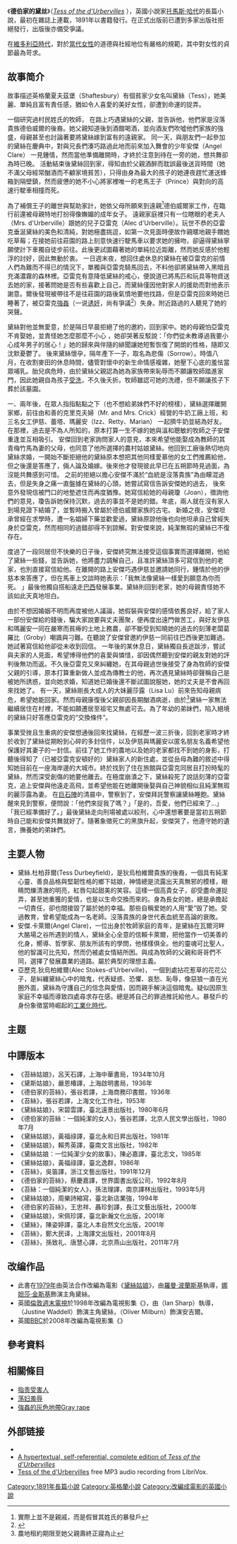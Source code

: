 {{Infobox book| <!-- See [[Wikipedia:WikiProject_Novels|Wikipedia:WikiProject Novels]] or [[Wikipedia:WikiProject_Books|Wikipedia:WikiProject Books]] -->
| name          = Tess of the d'Urbervilles:<br />A Pure Woman Faithfully<br />Presented| title_orig    =
| translator    =
| image         = [[File:Tess.jpg|200px]]
| image_caption = 1892年出版的封面
| author        = [[托馬斯·哈代|托馬斯·哈代]]
| illustrator   =
| cover_artist  =
| country       = 英国
| language      = 英语
| series        =
| genre         = [[悲剧|悲剧]]、[[現實主義|現實主義]]
| publisher     =
| release_date  = 1891
| english_release_date =
| media_type    = 
| pages         = 592
| isbn          = NA
| preceded_by   =
| followed_by   = 
}}
《'''德伯家的黛丝'''》（''[https://en.m.wikipedia.org/wiki/Tess_of_the_d%27Urbervilles Tess of the d'Urbervilles] {{Wayback|url=https://en.m.wikipedia.org/wiki/Tess_of_the_d%27Urbervilles |date=20210813221922 }}''），英國小說家[[托馬斯·哈代|托馬斯·哈代]]的長篇小說，最初在雜誌上連載，1891年以書籍發行。在正式出版前已遭到多家出版社拒絕發行，出版後亦備受爭議。

在[[维多利亚时代|維多利亞時代]]，對於[[维多利亚时代女性|當代女性]]的道德與社經地位有嚴格的規範，其中對女性的貞節最為苛求。

== 故事简介 ==

故事描述英格蘭夏夫茲堡（Shaftesbury）有個貧家少女名叫黛絲（Tess），她美麗、單純且富有責任感，猶如令人喜愛的美好女性，卻遭到命運的捉弄。

一個研究過村民姓氏的牧師， 在路上巧遇黛絲的父親，並告訴他，他們家是沒落貴族德伯威爾的後裔。她父親知道後到酒館喝酒，並向酒友們吹噓他們家族的強盛，母親甚至也討論著要將黛絲嫁到富有的遠親家。
同一天，與朋友們一起參加{{tsl|en|Maypole|五朔節花柱}}的黛絲在慶典中，對與兄長們湊巧路過此地而前來加入舞會的少年安傑（Angel Clare） 一見鍾情，然而當他準備離開時，才終於注意到待在一旁的她，想共舞卻為時已晚。
活動結束後黛絲回到家，得知由於父親酒醉而耽誤最後送貨時間（她不滿父母經常酗酒而不顧家境貧苦），只得由身為最大的孩子的她連夜趕忙運送蜂箱到隔壁鎮，然而疲憊的她不小心將家裡唯一的老馬王子（Prince）與對向的高速行駛車相撞而死。

為了補償王子的離世與幫助家計，她依父母所願來到遠親<ref>實際上並不是親戚，而是假冒其姓氏的暴發戶</ref>德伯威爾家工作，在臨行前還被母親特地打扮得像嫵媚的成年女子。
遠親家庭裡只有一位瞎眼的老夫人（Mrs. d'Urberville）跟她的兒子亞雷克（Alec d'Urberville）。玩世不恭的亞雷克垂涎黛絲的美色和清純，對她極盡挑逗，如第一次見面時便故作親暱地親手餵她吃草莓；在接她前往莊園的路上刻意快速行駛馬車以要求她的擁吻，卻逼得黛絲寧願使計下車獨自徒步前往。此後更試圖藉著她的單純拉近距離，然而她反感於他輕浮的討好，因此無動於衷。
一日週末夜，想回住處休息的黛絲在被亞雷克的前情人們為難而不得已的情況下，單獨與亞雷克騎馬回去，不料他卻將黛絲帶入黑暗且充滿濃霧的森林裡。亞雷克有意降低黛絲的戒心，便說道已將馬匹和玩具等物資送去她的家，接著問她是否有些喜歡上自己，而黛絲僅因他對家人的援助而對他表示謝意。爾後發現被帶往不是往莊園的路後氣憤地要他找路，但是亞雷克回來時她已睡著了，被亞雷克[[強姦|強姦]]（一说[[诱奸|诱奸]]，尚有爭議<ref>{{Cite journal|title=强奸抑或诱奸——再探苔丝的失身问题|author=胡月英|url=http://www.doc88.com/p-951214784811.html|journal=牡丹江教育学院学报|issue=3|year=2009|page=19-21|access-date=2017-01-23|archive-date=2017-02-02|archive-url=https://web.archive.org/web/20170202125303/http://www.doc88.com/p-951214784811.html|dead-url=no}}</ref>）失身。附近路過的人聽見了她的哭聲。

黛絲對他並無愛意，於是隔日早晨拒絕了他的邀約，回到家中。她的母親怕亞雷克不肯娶她，並責怪她怎麼那麼不小心 ，她卻哭著反駁說：「你們從未教導過我要小心成年男子的居心！」她的歸來與伴隨的緋聞讓她短暫恢復了開朗的性格，隨即又沈默憂鬱了。
後來黛絲懷孕，隔年產下一子，取名為悲傷（Sorrow）。時值八月，在收割麥田的休息時間，儘管對懷中的新生命情感複雜，她壓下心底的羞怯當眾哺乳。胎兒病危時，由於黛絲父親認為她為家族帶來恥辱而不願讓牧師踏進家門，因此她親自為孩子[[洗禮|受洗]]，不久後夭折。牧師雖認可她的洗禮，但不願讓孩子下葬於該墓園。

一、兩年後，在眾人指指點點之下（也不想給弟妹們不好的榜樣），黛絲選擇離開家鄉，前往由和善的克里克夫婦（Mr. and Mrs. Crick）經營的牛奶工廠上班，和三名女工伊慈、蕾塔、瑪麗安（Izz、Retty、Marian） 一起擠牛奶並結為好友。在那裡，過去是不為人所知的，原本打算一生不嫁的她與溫和聰敏的牧師之子安傑重逢並互相吸引。
安傑回到老家詢問家人的意見，本來希望他能娶成為教師的其青梅竹馬為妻的父母，也同意了他所選擇的農村姑娘黛絲。他回到工廠後熱切地向黛絲求婚，一開始不斷拒絕他的黛絲原本想把其他同樣愛慕他的女工們推薦給他，但之後還是答應了，倆人論及婚嫁。後來他才發現彼此早已在五朔節時見過面，為沒能共舞感到可惜。
之前的拒絕以擔心安傑不滿於“血統是沒落貴族”為由矇混過去，但是失身之痛一直盤據在黛絲的心頭，她嘗試寫信告訴安傑她的過去， 後來意外發現信被門口的地墊遮住而再度猶豫。她寫信給她的母親瓊（Joan），徵詢他們的意見，瓊告訴她保持沉默，過去的事並不是她的錯。年底，兩人就在沒有家人到場見證下結婚了，並暫時搬入曾屬於德伯威爾家族的古宅。
新婚之夜，安傑坦承曾經在求學時，遭一名娼婦下藥並歡愛過，黛絲原諒他後也向他坦承自己曾經失身於亞雷克，然而相同的過錯卻得不到諒解。對安傑來說，純潔無瑕的黛絲已不復存在。 

度過了一段同居但不快樂的日子後，安傑終究無法接受這個事實而選擇離開，他給了黛絲一些錢，並告訴她，他將盡力調解自己，且准許黛絲頂多可寫信到他的老家，也別直接寫信給他。在離開的路上安傑巧遇伊慈並邀請她同行，鍾情於他的伊慈本來答應了，但在馬車上交談時她表示：「我無法像黛絲一樣愛到願意為你而死。 」最後他獨自搭船遠走[[巴西|巴西]]發展事業。黛絲則回到老家，她的母親責怪她不該如此天真地坦白。

由於不想因婚姻不明而再度被他人議論，她假裝與安傑的感情依舊良好，給了家人一部份安傑給的錢後，騙大家說要與丈夫團聚，便再度出遠門做苦工，與好友伊慈和瑪麗安一同在嚴寒而貧瘠的土地上務農，卻不斷受到知曉她的過去的刻薄老闆葛羅比（Groby）嘲諷與刁難。在聽說了安傑曾邀約伊慈一同前往巴西後更加難過。她試著寫信給他卻從未收到回信。
一年後的某休息日，黛絲獨自長途跋涉，嘗試與夫家的人見面，希望博得他們的喜愛與憐惜，卻因偶然聽到安傑的親友對她的評判後無功而返。不久後亞雷克又來糾纏她，在其母親過世後接受了身為牧師的安傑父親的引導，原本打算重新做人並成為傳教士的他，再次遇見黛絲時卻聲稱自己是被她所誘惑，並向她求婚，知道她已婚後還不斷試圖說服她，她的丈夫是不會再回來找她了。
有一天，黛絲剛長大成人的大妹麗莎露（Lisa Lu）前來告知母親病危，希望她能回家。然而母親康復後父親卻因長期酗酒病逝，由於{{tsl|en|Life_estate|終生土地契約}}<ref>農地租約期限至她父親壽終正寢為止</ref>黛絲一家無法繼續居住在村裡，不能如願遷居至祖宅又無處可去。為了年幼的弟妹們，陷入絕境的黛絲只好答應亞雷克的“交換條件”。

事業受挫且生重病的安傑想通後回來找黛絲，在經歷一波三折後，回到老家時才終於收到了黛絲從期盼到心碎的多封信件，以及伊慈與瑪麗安以匿名朋友名義希望他保護好其妻子的一封信。前往了她工作的農地以及她的老家都找不到她的身影，打聽後得知了（已被亞雷克安頓好的）黛絲家人的新住處，並從岳母為難的敘述中得知她目前在一座海岸邊的大城市。終於找到了住在旅館與亞雷克同居且打扮時髦的黛絲，然而深受創傷的她要他離去。在極度崩潰之下，黛絲殺死了說話刻薄的亞雷克，追上安傑與他遠走高飛，並希望他能在她離開後娶與自己神貌相似且純潔無瑕的麗莎露為妻。
在[[巨石阵|巨石陣]]的清晨中，警察到了，安傑拜託警察讓黛絲睡飽。黛絲醒來見到警察，便問說：「他們來捉我了嗎？」「是的，吾愛，他們已經來了…」「我已經準備好了。」最後黛絲走向刑場被處以絞刑，心中還想著要是當初五朔節時自己能和安傑共舞就好了。隨著象徵死亡的黑旗升起，安傑哭了，他遵守她的遺言，撫養她的弟妹們。

== 主要人物 ==

*黛絲.杜柏菲爾(Tess Durbeyfield)，是狄烏柏維爾貴族的後裔，一個具有純潔心靈、善良品格與堅韌性格的鄉下姑娘，神情總是流露出天真無邪的模樣，眼睛閃爍清澈的明亮，紅唇勾起甜美的笑容。這樣一個高貴女子，卻受盡命運捉弄，甚至她重獲的愛情，也是以生命交換而來的。身為長女的她，總是承擔起一切責任，卻也間接毀了屬於她的幸福。那些自稱爱她的人用“愛”毁了她。受過教育，曾希望能成為一名老師。沒落貴族的身世代表血統至高論的衰敗。
*安傑.卡萊爾(Angel Clare)，一位出身於牧師家庭的青年，是黛絲在瓦爾河畔大酪場之谷所遇到的情人，黛絲全心全意的信賴卡萊爾，把他當作一切美善的化身，嚮導、哲學家、朋友所該有的學問，他樣樣俱全。他的靈魂可比聖人，他的智識可比先知，然而仍被處女情結所困。與成為牧師的父親和哥哥們不同，選擇了發展農業的道路。屬於典型的理想主義。
*亞歷克.狄烏柏維爾(Alec Stokes-d'Urberville)， 一個到處拈花惹草的花花公子，是糾纏黛絲心中的暗鬼，代表疑惑、恐懼、哀愁、恥辱，像惡狼一直在光圈外面，黛絲為守護自己的信念與愛情，因而親手解決這個暗鬼。疑似因原生家庭不幸福而導致四處尋求存在感。總是將自己的罪過推託給他人。暴發戶的身份象徵當時崛起的[[第二次工业革命|工業化時代]]。

== 主题 ==
== 中譯版本 ==

*《苔絲姑娘》，呂天石譯，上海中華書局，1934年10月
*《黛斯姑娘》，嚴恩椿譯，上海啟明書局，1936年
*《德伯家的苔絲》，張谷若譯，上海商務印書館，1936年
*《苔絲》，張谷若譯，上海文化工作社，1953年
*《黛絲姑娘》，宋碧雲譯，臺北遠景出版社，1980年6月
*《德伯家的苔絲：一個純潔的女人》，張谷若譯，北京人民文學出版社，1980年7月 
*《黛絲姑娘》，黃福祿譯，臺北永和日昇出版社，1981年
*《黛絲姑娘》，賴秀英譯，臺南文言出版社，1982年 
*《黛絲姑娘：一位純潔少女的故事》，陳必嘉譯，臺北志文，1985年 
*《黛絲姑娘》，黃福祿譯，臺北逸群，1986年 
*《苔絲》，吳笛譯，浙江文藝出版社，1991年12月
*《德伯家的苔絲》，蔡慶嘉譯，世界圖書出版公司，1992年8月 
*《苔絲：一個純潔的女人》，孫法理譯，南京譯林出版社，1993年5月
*《黛絲姑娘》，周樂詩縮寫，臺北新店業強，1994年 
*《德伯家的苔絲》，王忠祥、聶珍釗譯，長江文藝出版社，2000年
*《黛絲姑娘》，宋佩珍譯，臺北新瀚文化出版，2001年
*《黛絲》，陳姿婷譯，臺北人本自然文化出版，2001年 
*《苔絲》，鄭大民译，上海譯文出版社，2001年8月 
*《苔絲》，孫致礼、唐慧心譯，北京燕山出版社，2011年7月

== 改编作品 ==
*此書在[[1979年電影|1979年]]由英法合作改編為電影《[[黛絲姑娘|黛絲姑娘]]》，由[[羅曼·波蘭斯基|羅曼·波蘭斯基]]執導，[[娜妲莎·金斯基|娜妲莎·金斯基]]飾演主角黛絲。
*英國[[倫敦週末電視|倫敦週末電視]]於1998年改編為電視影集《{{link-en|黛絲姑娘 (1998年電視影集)|Tess of the D'Urbervilles (1998 TV serial)|黛絲姑娘}}》，由{{link-en|伊恩·夏普|Ian Sharp}}（Ian Sharp）執導，{{link-en|賈絲汀·汪德爾|Justine Waddell}}（Justine Waddell）飾演主角黛絲，{{link-en|奧利維·米爾本|Oliver Milburn}}（Oliver Milburn）飾演安吉爾。
*英國[[BBC|BBC]]於2008年改編為電視影集《{{link-en|黛絲姑娘 (2008年電視影集)|Tess of the D'Urbervilles (2008 TV serial)|黛絲姑娘}}》

== 參考資料 ==
{{reflist}}

==相關條目==
*[[指责受害人|指责受害人]]
*[[荡妇羞辱|荡妇羞辱]]
*[https://en.m.wikipedia.org/wiki/Gray_rape 強姦的灰色地帶Gray rape] {{Wayback|url=https://en.m.wikipedia.org/wiki/Gray_rape |date=20201112011300 }} 

== 外部链接 ==
{{wikisource|Tess of the d'Urbervilles|德伯家的黛丝|en}}
* {{Gutenberg|no=110|name=Tess of the d'Urbervilles}}
* [https://web.archive.org/web/20070526064034/http://www.doc.ic.ac.uk/~rac101/concord/texts/tess/ A hypertextual, self-referential, complete edition of ''Tess of the d'Urbervilles'']
* [http://www.archive.org/details/tess_durbervilles_ap_0810_librivox/ Tess of the d'Urbervilles] free MP3 audio recording from LibriVox.

{{DEFAULTSORT:Tess of the d'Urbervilles}}

[[Category:1891年長篇小說|Category:1891年長篇小說]]
[[Category:英格蘭小說|Category:英格蘭小說]]
[[Category:改編成電影的英國小說|Category:改編成電影的英國小說]]